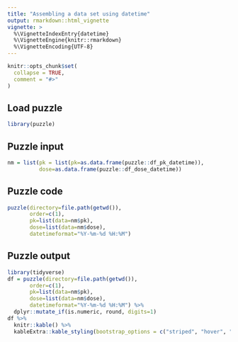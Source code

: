 ```yaml
---
title: "Assembling a data set using datetime"
output: rmarkdown::html_vignette
vignette: >
  %\VignetteIndexEntry{datetime}
  %\VignetteEngine{knitr::rmarkdown}
  %\VignetteEncoding{UTF-8}
---
```


```r
knitr::opts_chunk$set(
  collapse = TRUE,
  comment = "#>"
)
```

## Load puzzle
```r
library(puzzle)
```

## Puzzle input
```r
nm = list(pk = list(pk=as.data.frame(puzzle::df_pk_datetime)),
          dose=as.data.frame(puzzle::df_dose_datetime))
```

## Puzzle code
```r
puzzle(directory=file.path(getwd()),
       order=c(1),
       pk=list(data=nm$pk), 
       dose=list(data=nm$dose), 
       datetimeformat="%Y-%m-%d %H:%M")
```

## Puzzle output
```r
library(tidyverse)
df = puzzle(directory=file.path(getwd()),
       order=c(1),
       pk=list(data=nm$pk), 
       dose=list(data=nm$dose), 
       datetimeformat="%Y-%m-%d %H:%M") %>% 
  dplyr::mutate_if(is.numeric, round, digits=1)
df %>%
  knitr::kable() %>%
  kableExtra::kable_styling(bootstrap_options = c("striped", "hover", "condensed", "responsive"))
```

